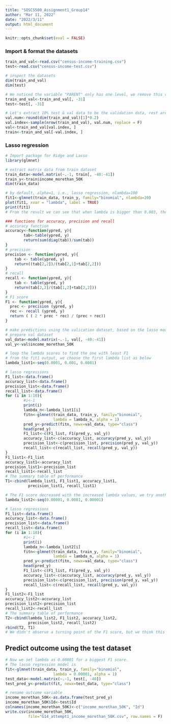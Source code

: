 ---
title: "SOSC5500_Assignment1_Group14"
author: "Mar 11, 2022"
date: "2022/3/11"
output: html_document
---

```{r setup, include=FALSE}
knitr::opts_chunk$set(eval = FALSE)
```

### Import & format the datasets ###
```{r}
train_and_val<-read.csv("census-income-training.csv")
test<-read.csv("census-income-test.csv")

# inspect the datasets
dim(train_and_val)
dim(test)

# We noticed the variable "PARENT" only has one level, we remove this variable from all datasets
train_and_val<-train_and_val[, -31]
test<-test[, -31]

# Let's extract 10% test & val data to be the validation data, rest are the training data
val.num<-round(dim(train_and_val)[1]*0.2)
val.index<-sample(nrow(train_and_val), val.num, replace = F)
val<-train_and_val[val.index, ]
train<-train_and_val[-val.index, ]

```

### Lasso regression ###
```{r}
# Import package for Ridge and Lasso
library(glmnet)
```

```{r}
# extract matrix data from train dataset
train_data<-model.matrix(~.-1, train[, -40:-41])
train_y<-train$income_morethan_50K
dim(train_data)

# by default, alpha=1, i.e., lasso regression, nlambda=100
fit1<-glmnet(train_data, train_y, family="binomial", nlambda=20)
plot(fit1, xvar = "lambda", label = TRUE)
print(fit1)
# From the result we can see that when lambda is bigger than 0.003, the decrease of %Dev becomes more rapid.  
```

```{r}
### functions for accuracy, precision and recall
# accuracy function
accuracy<-function(ypred, y){
        tab<-table(ypred, y)
        return(sum(diag(tab))/sum(tab))
}
# precision
precision <- function(ypred, y){
    tab <- table(ypred, y)
    return((tab[2,2])/(tab[2,1]+tab[2,2]))
}
# recall
recall <- function(ypred, y){
    tab <- table(ypred, y)
    return(tab[2,2]/(tab[1,2]+tab[2,2]))
}
# F1 score
F1 <- function(ypred, y){
  prec <- precision (ypred, y)
  rec <- recall (ypred, y)
  return ( ( 2 * prec * rec) / (prec + rec))
}
```


```{r}
# make predictions using the valication dataset, based on the lasso model above
# prepare val dataset
val_data<-model.matrix(~.-1, val[, -40:-41])
val_y<-val$income_morethan_50K

# loop the lambda scores to find the one with least F1
# from the fit1 output, we choose the first lambda list as below
lambda_list1<-seq(0.0001, 0.001, 0.0001)

# lasso regressions
F1_list<-data.frame()
accuracy_list<-data.frame()
precision_list<-data.frame()
recall_list<-data.frame()
for (i in 1:10){
        #i<-1
        print(i)
        lambda_n<-lambda_list1[i]
        fitn<-glmnet(train_data, train_y, family="binomial",
                     lambda = lambda_n, alpha = 1)
        pred_y<-predict(fitn, newx=val_data, type="class")
        head(pred_y)
        F1_list<-c(F1_list, F1(pred_y, val_y))
        accuracy_list<-c(accuracy_list, accuracy(pred_y, val_y))
        precision_list<-c(precision_list, precision(pred_y, val_y))
        recall_list<-c(recall_list, recall(pred_y, val_y))
}
F1_list1<-F1_list
accuracy_list1<-accuracy_list
precision_list1<-precision_list
recall_list1<-recall_list
# The summary table of performance
T1<-cbind(lambda_list1, F1_list1, accuracy_list1, 
          precision_list1, recall_list1)

# The F1 score decreased with the increased lambda values, we try another ineration loop, make the lambda smaller 
lambda_list2<-seq(0.00001, 0.0001, 0.00001)

# lasso regressions
F1_list<-data.frame()
accuracy_list<-data.frame()
precision_list<-data.frame()
recall_list<-data.frame()
for (i in 1:10){
        #i<-1
        print(i)
        lambda_n<-lambda_list2[i]
        fitn<-glmnet(train_data, train_y, family="binomial",
                     lambda = lambda_n, alpha = 1)
        pred_y<-predict(fitn, newx=val_data, type="class")
        head(pred_y)
        F1_list<-c(F1_list, F1(pred_y, val_y))
        accuracy_list<-c(accuracy_list, accuracy(pred_y, val_y))
        precision_list<-c(precision_list, precision(pred_y, val_y))
        recall_list<-c(recall_list, recall(pred_y, val_y))
}
F1_list2<-F1_list
accuracy_list2<-accuracy_list
precision_list2<-precision_list
recall_list2<-recall_list
# The summary table of performance
T2<-cbind(lambda_list2, F1_list2, accuracy_list2, 
          precision_list2, recall_list2)
rbind(T2, T1)
# We didn't observe a turning point of the F1 score, but we think this F1 score is good enough. Here we take the optimized lambda is 0.00001
```

## Predict outcome using the test dataset##
```{r}
# Now we set lambda as 0.00001 for a biggest F1 score. 
# The lasso regression model is
fit<-glmnet(train_data, train_y, family="binomial",
                     lambda = 0.00001, alpha = 1)
test_data<-model.matrix(~.-1, test[, -40])
test_pred_y<-predict(fit, newx=test_data, type="class")
```

```{r}
# rename outcome variable
income_morethan_50K<-as.data.frame(test_pred_y)
income_morethan_50K$Id<-test$Id
colnames(income_morethan_50K)<-c("income_morethan_50K", "Id")
write.csv(income_morethan_50K,
          file="G14_attempt1_income_morethan_50K.csv", row.names = F)
```







